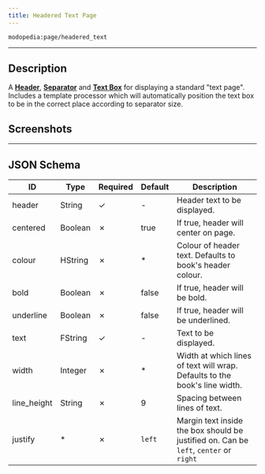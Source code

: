 ```yaml
---
title: Headered Text Page
---
```

`modopedia:page/headered_text`

---

## Description
A **[Header](../../page_components/header)**, **[Separator](../../page_components/separator)** and **[Text Box](../../page_components/text-box)** for displaying a standard "text page". Includes a template processor which will automatically position the text box to be in the correct place according to separator size.

## Screenshots
<Asset location="modopedia:templates/page/headered_text" width={580} height={364} />

---

## JSON Schema

| ID          | Type    | Required | Default | Description                                                                           |
|-------------|---------|----------|---------|---------------------------------------------------------------------------------------|
| header      | String  | &check;  | -       | Header text to be displayed.                                                          |
| centered    | Boolean | &cross;  | true    | If true, header will center on page.                                                  |
| colour      | HString | &cross;  | *       | Colour of header text. Defaults to book's header colour.                              |
| bold        | Boolean | &cross;  | false   | If true, header will be bold.                                                         |
| underline   | Boolean | &cross;  | false   | If true, header will be underlined.                                                   |
| text        | FString | &check;  | -       | Text to be displayed.                                                                 |
| width       | Integer | &cross;  | *       | Width at which lines of text will wrap. Defaults to the book's line width.            |
| line_height | String  | &cross;  | 9       | Spacing between lines of text.                                                        |
| justify     | *       | &cross;  | `left`  | Margin text inside the box should be justified on. Can be `left`, `center` or `right` |
